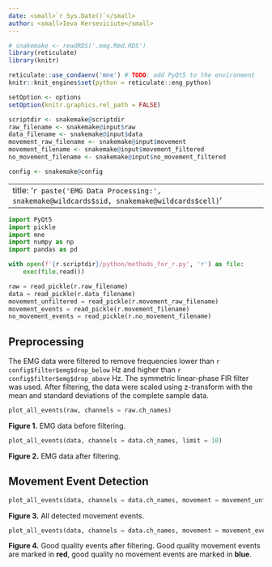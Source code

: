 ```yaml
---
date: <small>`r Sys.Date()`</small>
author: <small>Ieva Kerseviciute</small>
---
```


```r
# snakemake <- readRDS('.emg.Rmd.RDS')
library(reticulate)
library(knitr)

reticulate::use_condaenv('mne') # TODO: add PyQt5 to the environment
knitr::knit_engines$set(python = reticulate::eng_python)

setOption <- options
setOption(knitr.graphics.rel_path = FALSE)

scriptdir <- snakemake@scriptdir
raw_filename <- snakemake@input$raw
data_filename <- snakemake@input$data
movement_raw_filename <- snakemake@input$movement
movement_filename <- snakemake@input$movement_filtered
no_movement_filename <- snakemake@input$no_movement_filtered

config <- snakemake@config
```

---
title: '`r paste('EMG Data Processing:', snakemake@wildcards$sid, snakemake@wildcards$cell)`'
---

```python
import PyQt5
import pickle
import mne
import numpy as np
import pandas as pd

with open(f'{r.scriptdir}/python/methods_for_r.py', 'r') as file:
    exec(file.read())

raw = read_pickle(r.raw_filename)
data = read_pickle(r.data_filename)
movement_unfiltered = read_pickle(r.movement_raw_filename)
movement_events = read_pickle(r.movement_filename)
no_movement_events = read_pickle(r.no_movement_filename)
```

## Preprocessing

The EMG data were filtered to remove frequencies lower than `r config$filter$emg$drop_below` Hz
and higher than `r config$filter$emg$drop_above` Hz. The symmetric linear-phase FIR filter was used.
After filtering, the data were scaled using z-transform with the mean and standard deviations of the
complete sample data.

```python
plot_all_events(raw, channels = raw.ch_names)
```

**Figure 1.** EMG data before filtering.

```python
plot_all_events(data, channels = data.ch_names, limit = 10)
```

**Figure 2.** EMG data after filtering.

## Movement Event Detection

```python
plot_all_events(data, channels = data.ch_names, movement = movement_unfiltered, limit = 10)
```

**Figure 3.** All detected movement events.

```python
plot_all_events(data, channels = data.ch_names, movement = movement_events, no_movement = no_movement_events, limit = 10)
```

**Figure 4.** Good quality events after filtering. Good quality movement events are marked in **red**, good quality
no movement events are marked in **blue**.
